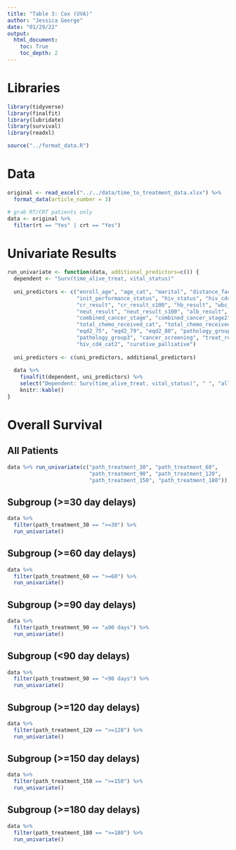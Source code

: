 ```yaml
---
title: "Table 3: Cox (UVA)"
author: "Jessica George"
date: "01/29/22"
output:
  html_document:
    toc: True
    toc_depth: 2
---
```


# Libraries
```r
library(tidyverse)
library(finalfit)
library(lubridate)
library(survival)
library(readxl)

source("../format_data.R")
```


# Data
```r
original <- read_excel("../../data/time_to_treatment_data.xlsx") %>% 
  format_data(article_number = 3)

# grab RT/CRT patients only
data <- original %>% 
  filter(rt == "Yes" | crt == "Yes")
```

# Univariate Results
```r
run_univariate <- function(data, additional_predictors=c()) {
  dependent <- "Surv(time_alive_treat, vital_status)"
  
  uni_predictors <- c("enroll_age", "age_cat", "marital", "distance_factored2", 
                      "init_performance_status", "hiv_status", "hiv_cd4_cat", "hiv_cd4_cat2", 
                      "cr_result", "cr_result_s100", "hb_result", "wbc_result", "wbc_result_s100", 
                      "neut_result", "neut_result_s100", "alb_result", "alb_result_s100", 
                      "combined_cancer_stage", "combined_cancer_stage2", "combined_cancer_stage3", 
                      "total_chemo_received_cat", "total_chemo_received_4", "chemo", "eqd2", 
                      "eqd2_75", "eqd2_79", "eqd2_80", "pathology_group", "pathology_group2", 
                      "pathology_group3", "cancer_screening", "treat_response", "hiv_cd4_cat", 
                      "hiv_cd4_cat2", "curative_palliative")
  
  uni_predictors <- c(uni_predictors, additional_predictors)
  
  data %>%
    finalfit(dependent, uni_predictors) %>%
    select("Dependent: Surv(time_alive_treat, vital_status)", " ", "all", "HR (univariable)") %>% 
    knitr::kable()
}
```


# Overall Survival
## All Patients
```r
data %>% run_univariate(c("path_treatment_30", "path_treatment_60", 
                          "path_treatment_90", "path_treatment_120", 
                          "path_treatment_150", "path_treatment_180"))
```


## Subgroup (>=30 day delays)
```r
data %>% 
  filter(path_treatment_30 == ">=30") %>% 
  run_univariate()
```


## Subgroup (>=60 day delays)
```r
data %>% 
  filter(path_treatment_60 == ">=60") %>% 
  run_univariate()
```


## Subgroup (>=90 day delays)
```r
data %>% 
  filter(path_treatment_90 == "≥90 days") %>% 
  run_univariate()
```


## Subgroup (<90 day delays)
```r
data %>% 
  filter(path_treatment_90 == "<90 days") %>% 
  run_univariate()
```


## Subgroup (>=120 day delays)
```r
data %>% 
  filter(path_treatment_120 == ">=120") %>% 
  run_univariate()
```


## Subgroup (>=150 day delays)
```r
data %>% 
  filter(path_treatment_150 == ">=150") %>% 
  run_univariate()
```


## Subgroup (>=180 day delays)
```r
data %>% 
  filter(path_treatment_180 == ">=180") %>% 
  run_univariate()
```